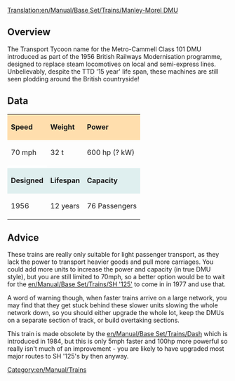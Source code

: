 [[Translation:en/Manual/Base Set/Trains/Manley-Morel DMU]]
==Overview==

The Transport Tycoon name for the Metro-Cammell Class 101 DMU introduced as part of the 1956 British Railways Modernisation programme, designed to replace steam locomotives on local and semi-express lines. Unbelievably, despite the TTD '15 year' life span, these machines are still seen plodding around the British countryside!

==Data==
{| cellspacing="3" align="center"

|style="background:#ffdead;"| '''Speed'''
|style="background:#ffdead;"| '''Weight'''
|style="background:#ffdead;"| '''Power'''
|-
| 70 mph
| 32 t
| 600 hp (? kW)
|-
|style="background:white;"colspan='4'| 
|-
|style="background:#dfefef;"|'''Designed'''
|style="background:#dfefef;"|'''Lifespan'''
|style="background:#dfefef;"|'''Capacity'''
|-
| 1956
| 12 years
| 76 Passengers
|}

==Advice==
These trains are really only suitable for light passenger transport, as they lack the power to transport heavier goods and pull more carriages.  You could add more units to increase the power and capacity (in true DMU style), but you are still limited to 70mph, so a better option would be to wait for the [[en/Manual/Base Set/Trains/SH '125']] to come in in 1977 and use that.  

A word of warning though, when faster trains arrive on a large network, you may find that they get stuck behind these slower units slowing the whole network down, so you should either upgrade the whole lot, keep the DMUs on a separate section of track, or build overtaking sections.

This train is made obsolete by the [[en/Manual/Base Set/Trains/Dash]] which is introduced in 1984, but this is only 5mph faster and 100hp more powerful so really isn't much of an improvement - you are likely to have upgraded most major routes to SH '125's by then anyway.

[[Category:en/Manual/Trains]]